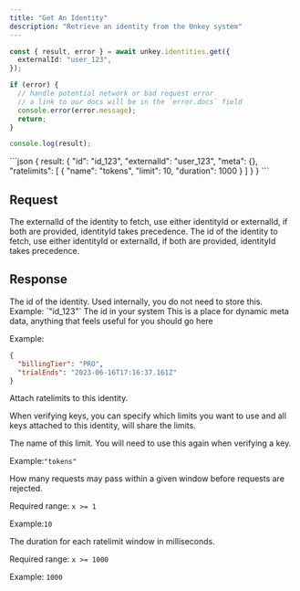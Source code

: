 ```yaml
---
title: "Get An Identity"
description: "Retrieve an identity from the Unkey system"
---
```


<RequestExample>

```ts
const { result, error } = await unkey.identities.get({
  externalId: "user_123",
});

if (error) {
  // handle potential network or bad request error
  // a link to our docs will be in the `error.docs` field
  console.error(error.message);
  return;
}

console.log(result);
```

</RequestExample>

<ResponseExample>
```json
{
  result: {
    "id": "id_123",
    "externalId": "user_123",
    "meta": {},
    "ratelimits": [
      {
        "name": "tokens",
        "limit": 10,
        "duration": 1000
      }
    ]
  }
}
```
</ResponseExample>


## Request

<ParamField body="externalId" type="string" required>
    The externalId of the identity to fetch, use either identityId or externalId, if both are provided, identityId takes precedence.
</ParamField>

<ParamField body="identityId" type="string" required>
    The id of the identity to fetch, use either identityId or externalId, if both are provided, identityId takes precedence.
</ParamField>


## Response

<ResponseField name="id" type="string" required>
  The id of the identity. Used internally, you do not need to store this.
  Example: `"id_123"`

</ResponseField>

<ResponseField name="externalId" type="string" required>
  The id in your system

</ResponseField>

<ResponseField name="meta" type="object" >
This is a place for dynamic meta data, anything that feels useful for you should go here

Example:

```json
{
  "billingTier": "PRO",
  "trialEnds": "2023-06-16T17:16:37.161Z"
}
```
</ResponseField>
<ResponseField name="ratelimits" type="object[]" >
  Attach ratelimits to this identity.

  When verifying keys, you can specify which limits you want to use and all keys attached to this identity, will share the limits.

  <Expandable title="properties">
  <ResponseField name="name" type="string" required>
  The name of this limit. You will need to use this again when verifying a key.

  Example:`"tokens"`
  </ResponseField>

<ResponseField name="limit" type="int" required>
  How many requests may pass within a given window before requests are rejected.

   Required range: `x >= 1`

   Example:`10`

</ResponseField>

<ResponseField name="duration" type="int" required>
  The duration for each ratelimit window in milliseconds.

  Required range: `x >= 1000`

  Example: `1000`
</ResponseField>
</Expandable>
</ResponseField>
